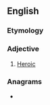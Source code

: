 ==English==

===Etymology===
{{suffix|hero|ical|lang=en}}

===Adjective===
{{en-adj}}
# [[heroic|Heroic]]

===Anagrams===
* {{anagrams|en|halicore}}